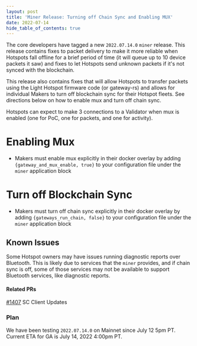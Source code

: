 ```yaml
---
layout: post
title: 'Miner Release: Turning off Chain Sync and Enabling MUX'
date: 2022-07-14
hide_table_of_contents: true
---
```


The core developers have tagged a new `2022.07.14.0` `miner` release. This release contains fixes to
packet delivery to make it more reliable when Hotspots fall offline for a brief period of time (it
will queue up to 10 device packets it saw) and fixes to let Hotspots send unknown packets if it's
not synced with the blockchain.

<!--truncate-->

This release also contains fixes that will allow Hotspots to transfer packets using the Light
Hotspot firmware code (or gateway-rs) and allows for individual Makers to turn off blockchain sync
for their Hotspot fleets. See directions below on how to enable mux and turn off chain sync.

Hotspots can expect to make 3 connections to a Validator when mux is enabled (one for PoC, one for
packets, and one for activity).

# Enabling Mux

- Makers must enable mux explicitly in their docker overlay by adding
  `{gateway_and_mux_enable, true}` to your configuration file under the `miner` application block

# Turn off Blockchain Sync

- Makers must turn off chain sync explicitly in their docker overlay by adding
  `{gateways_run_chain, false}` to your configuration file under the `miner` application block

## Known Issues

Some Hotspot owners may have issues running diagnostic reports over Bluetooth. This is likely due to
services that the `miner` provides, and if chain sync is off, some of those services may not be
available to support Bluetooth services, like diagnostic reports.

#### Related PRs

[#1407](https://github.com/helium/blockchain-core/pull/1407) SC Client Updates

### Plan

We have been testing `2022.07.14.0` on Mainnet since July 12 5pm PT. Current ETA for GA is July 14,
2022 4:00pm PT.

